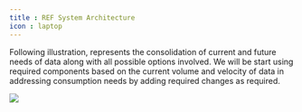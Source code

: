 ```yaml
---
title : REF System Architecture
icon : laptop
---
```


Following illustration, represents the consolidation of current and future needs of data along with all possible options involved. We will be start using required components based on the current volume and velocity of data in addressing consumption needs by adding required changes as required.

<Frame>
    <img src='/images/System_arch2.png' />
</Frame>